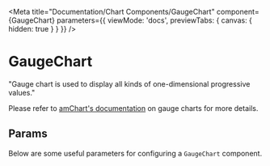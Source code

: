 
<Meta
  title="Documentation/Chart Components/GaugeChart"
  component={GaugeChart}
  parameters={{ viewMode: 'docs', previewTabs: { canvas: { hidden: true } } }}
/>

# GaugeChart

"Gauge chart is used to display all kinds of one-dimensional progressive values."

Please refer to [amChart's documentation](https://www.amcharts.com/docs/v4/chart-types/gauge-chart/) on gauge charts for more details.

## Params

Below are some useful parameters for configuring a `GaugeChart` component.

<Props of={GaugeChart} />
